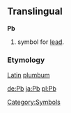 ==Translingual==

'''Pb'''

# {{chemistry}} symbol for [[lead]].
[[Category:Symbols]]
===Etymology===

[[Latin]] [[plumbum]]

[[de:Pb]]
[[ja:Pb]]
[[pl:Pb]]